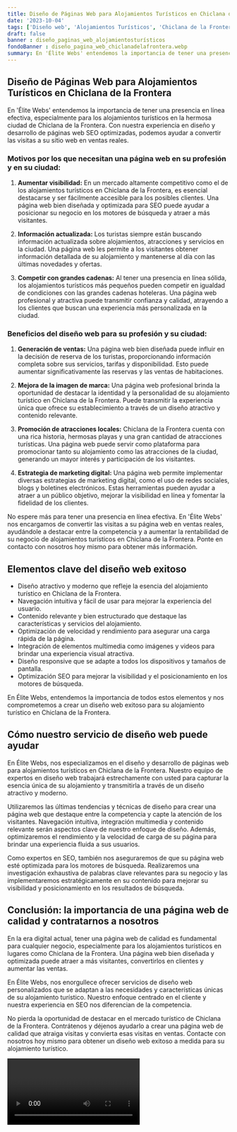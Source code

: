 ```yaml
---
title: Diseño de Páginas Web para Alojamientos Turísticos en Chiclana de la Frontera
date: '2023-10-04'
tags: ['Diseño web', 'Alojamientos Turísticos', 'Chiclana de la Frontera']
draft: false
banner : diseño_paginas_web_alojamientosturísticos
fondoBanner : diseño_pagina_web_chiclanadelafrontera.webp
summary: En 'Élite Webs' entendemos la importancia de tener una presencia en línea efectiva, especialmente para los alojamientos turísticos en la hermosa ciudad de Chiclana de la Frontera. Con nuestra experiencia en diseño y desarrollo de páginas web SEO optimizadas, podemos ayudar a convertir las visitas a su sitio web en ventas reales.
---
```


## Diseño de Páginas Web para Alojamientos Turísticos en Chiclana de la Frontera

En 'Élite Webs' entendemos la importancia de tener una presencia en línea efectiva, especialmente para los alojamientos turísticos en la hermosa ciudad de Chiclana de la Frontera. Con nuestra experiencia en diseño y desarrollo de páginas web SEO optimizadas, podemos ayudar a convertir las visitas a su sitio web en ventas reales.

### Motivos por los que necesitan una página web en su profesión y en su ciudad:

1. **Aumentar visibilidad:** En un mercado altamente competitivo como el de los alojamientos turísticos en Chiclana de la Frontera, es esencial destacarse y ser fácilmente accesible para los posibles clientes. Una página web bien diseñada y optimizada para SEO puede ayudar a posicionar su negocio en los motores de búsqueda y atraer a más visitantes.

2. **Información actualizada:** Los turistas siempre están buscando información actualizada sobre alojamientos, atracciones y servicios en la ciudad. Una página web les permite a los visitantes obtener información detallada de su alojamiento y mantenerse al día con las últimas novedades y ofertas.

3. **Competir con grandes cadenas:** Al tener una presencia en línea sólida, los alojamientos turísticos más pequeños pueden competir en igualdad de condiciones con las grandes cadenas hoteleras. Una página web profesional y atractiva puede transmitir confianza y calidad, atrayendo a los clientes que buscan una experiencia más personalizada en la ciudad.

### Beneficios del diseño web para su profesión y su ciudad:

1. **Generación de ventas:** Una página web bien diseñada puede influir en la decisión de reserva de los turistas, proporcionando información completa sobre sus servicios, tarifas y disponibilidad. Esto puede aumentar significativamente las reservas y las ventas de habitaciones.

2. **Mejora de la imagen de marca:** Una página web profesional brinda la oportunidad de destacar la identidad y la personalidad de su alojamiento turístico en Chiclana de la Frontera. Puede transmitir la experiencia única que ofrece su establecimiento a través de un diseño atractivo y contenido relevante.

3. **Promoción de atracciones locales:** Chiclana de la Frontera cuenta con una rica historia, hermosas playas y una gran cantidad de atracciones turísticas. Una página web puede servir como plataforma para promocionar tanto su alojamiento como las atracciones de la ciudad, generando un mayor interés y participación de los visitantes.

4. **Estrategia de marketing digital:** Una página web permite implementar diversas estrategias de marketing digital, como el uso de redes sociales, blogs y boletines electrónicos. Estas herramientas pueden ayudar a atraer a un público objetivo, mejorar la visibilidad en línea y fomentar la fidelidad de los clientes.

No espere más para tener una presencia en línea efectiva. En 'Élite Webs' nos encargamos de convertir las visitas a su página web en ventas reales, ayudándole a destacar entre la competencia y a aumentar la rentabilidad de su negocio de alojamientos turísticos en Chiclana de la Frontera. Ponte en contacto con nosotros hoy mismo para obtener más información.

<GifSeo />

<Cta />

## Elementos clave del diseño web exitoso

- Diseño atractivo y moderno que refleje la esencia del alojamiento turístico en Chiclana de la Frontera.
- Navegación intuitiva y fácil de usar para mejorar la experiencia del usuario.
- Contenido relevante y bien estructurado que destaque las características y servicios del alojamiento.
- Optimización de velocidad y rendimiento para asegurar una carga rápida de la página.
- Integración de elementos multimedia como imágenes y videos para brindar una experiencia visual atractiva.
- Diseño responsive que se adapte a todos los dispositivos y tamaños de pantalla.
- Optimización SEO para mejorar la visibilidad y el posicionamiento en los motores de búsqueda.

En Élite Webs, entendemos la importancia de todos estos elementos y nos comprometemos a crear un diseño web exitoso para su alojamiento turístico en Chiclana de la Frontera.

## Cómo nuestro servicio de diseño web puede ayudar

En Élite Webs, nos especializamos en el diseño y desarrollo de páginas web para alojamientos turísticos en Chiclana de la Frontera. Nuestro equipo de expertos en diseño web trabajará estrechamente con usted para capturar la esencia única de su alojamiento y transmitirla a través de un diseño atractivo y moderno.

Utilizaremos las últimas tendencias y técnicas de diseño para crear una página web que destaque entre la competencia y capte la atención de los visitantes. Navegación intuitiva, integración multimedia y contenido relevante serán aspectos clave de nuestro enfoque de diseño. Además, optimizaremos el rendimiento y la velocidad de carga de su página para brindar una experiencia fluida a sus usuarios.

Como expertos en SEO, también nos aseguraremos de que su página web esté optimizada para los motores de búsqueda. Realizaremos una investigación exhaustiva de palabras clave relevantes para su negocio y las implementaremos estratégicamente en su contenido para mejorar su visibilidad y posicionamiento en los resultados de búsqueda.

## Conclusión: la importancia de una página web de calidad y contratarnos a nosotros

En la era digital actual, tener una página web de calidad es fundamental para cualquier negocio, especialmente para los alojamientos turísticos en lugares como Chiclana de la Frontera. Una página web bien diseñada y optimizada puede atraer a más visitantes, convertirlos en clientes y aumentar las ventas.

En Élite Webs, nos enorgullece ofrecer servicios de diseño web personalizados que se adaptan a las necesidades y características únicas de su alojamiento turístico. Nuestro enfoque centrado en el cliente y nuestra experiencia en SEO nos diferencian de la competencia.

No pierda la oportunidad de destacar en el mercado turístico de Chiclana de la Frontera. Contrátenos y déjenos ayudarlo a crear una página web de calidad que atraiga visitas y convierta esas visitas en ventas. Contacte con nosotros hoy mismo para obtener un diseño web exitoso a medida para su alojamiento turístico.

<Video />

<CtaBot job='Alojamientos Turísticos' city='Chiclana de la Frontera'/>

<Gmaps query='Chiclana de la Frontera+españa+maps' />